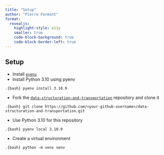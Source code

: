 ```yaml
---
title: "Setup"
author: "Pierre Formont"
format: 
  revealjs:
    highlight-style: a11y
    smaller: true
    code-block-background: true
    code-block-border-left: true
---
```


## Setup

- Install [`pyenv`](https://github.com/pyenv/pyenv#installation)
- Install Python 3.10 using pyenv

```.{bash}
pyenv install 3.10.9
```

- Fork the [`data-structuration-and-transportation`](https://github.com/Tutuchan/data-structuration-and-transportation) repository and clone it

```.{bash}
git clone https://github.com/<your-github-username>/data-structuration-and-transportation.git
```

- Use Python 3.10 for this repository

```.{bash}
pyenv local 3.10.9
```

- Create a virtual environment

```.{bash}
python -m venv venv
```
